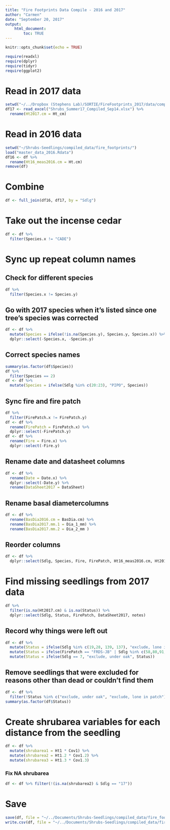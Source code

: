 ```yaml
---
title: "Fire Footprints Data Compile - 2016 and 2017"
author: "Carmen"
date: "September 20, 2017"
output: 
    html_document:
        toc: TRUE
---
```


```r
knitr::opts_chunk$set(echo = TRUE)
```

```r
require(readxl)
require(dplyr)
require(tidyr)
require(ggplot2)
```

# Read in 2017 data
```r
setwd("~/../Dropbox (Stephens Lab)/SORTIE/FireFootprints_2017/data/compiled/")
df17 <- read_excel("Shrubs_Summer17_Compiled_Sep14.xlsx") %>% 
  rename(Ht2017.cm = Ht_cm)
```

# Read in 2016 data
```r
setwd("~/Shrubs-Seedlings/compiled_data/fire_footprints/")
load("master_data_2016.Rdata")
df16 <- df %>% 
  rename(Ht16_meas2016.cm = Ht.cm)
remove(df)
```

# Combine
```r
df <- full_join(df16, df17, by = "Sdlg")
```

# Take out the incense cedar
```r
df <- df %>% 
  filter(Species.x != "CADE")
```

# Sync up repeat column names

## Check for different species
```r
df %>% 
  filter(Species.x != Species.y)
```

## Go with 2017 species when it's listed since one tree's species was corrected
```r
df <- df %>% 
  mutate(Species = ifelse(!is.na(Species.y), Species.y, Species.x)) %>% 
  dplyr::select(-Species.x, -Species.y)
```


## Correct species names
```r
summary(as.factor(df$Species))
df %>% 
  filter(Species == 2)
df <- df %>% 
  mutate(Species = ifelse(Sdlg %in% c(20:23), "PIPO", Species))
```

## Sync fire and fire patch
```r
df %>% 
  filter(FirePatch.x != FirePatch.y)
df <- df %>% 
  rename(FirePatch = FirePatch.x) %>% 
  dplyr::select(-FirePatch.y)
df <- df %>% 
  rename(Fire = Fire.x) %>% 
  dplyr::select(-Fire.y)
```

## Rename date and datasheet columns
```r
df <- df %>% 
  rename(Date = Date.x) %>% 
  dplyr::select(-Date.y) %>% 
  rename(DataSheet2017 = DataSheet)
```

## Rename basal diametercolumns
```r
df <- df %>% 
  rename(BasDia2016.cm = BasDia.cm) %>% 
  rename(BasDia2017.mm.1 = Dia_1_mm) %>% 
  rename(BasDia2017.mm.2 = Dia_2_mm ) 
```

## Reorder columns
```r
df <- df %>% 
  dplyr::select(Sdlg, Species, Fire, FirePatch, Ht16_meas2016.cm, Ht2017.cm, everything())
```

# Find missing seedlings from 2017 data
```r
df %>% 
  filter(is.na(Ht2017.cm) & is.na(Status)) %>% 
  dplyr::select(Sdlg, Status, FirePatch, DataSheet2017, notes)
```

## Record why things were left out 
```r
df <- df %>% 
  mutate(Status = ifelse(Sdlg %in% c(19,28, 139, 137), "exclude, lone in patch", Status)) %>% 
  mutate(Status = ifelse(FirePatch == "FRDS-JB" | Sdlg %in% c(58,80,91,92,93,100,103,106,107,229,176), "not found",Status)) %>% 
  mutate(Status = ifelse(Sdlg == 7, "exclude, under oak", Status))
```

## Remove seedlings that were excluded for reasons other than dead or couldn't find them
```r
df <- df %>% 
  filter(!Status %in% c("exclude, under oak", "exclude, lone in patch"))
summary(as.factor(df$Status))
```


# Create shrubarea variables for each distance from the seedling
```r
df <- df %>% 
  mutate(shrubarea1 = Ht1 * Cov1) %>% 
  mutate(shrubarea2 = Ht1.2 * Cov1.2) %>% 
  mutate(shrubarea3 = Ht1.3 * Cov1.3)
```

### Fix NA shrubarea
```r
df <- df %>% filter(!(is.na(shrubarea2) & Sdlg == "17"))
```

# Save
```r
save(df, file = "~/../Documents/Shrubs-Seedlings/compiled_data/fire_footprints/master_seedlings.Rdata")
write.csv(df, file = "~/../Documents/Shrubs-Seedlings/compiled_data/fire_footprints/master_seedlings.csv", row.names = F)
```

